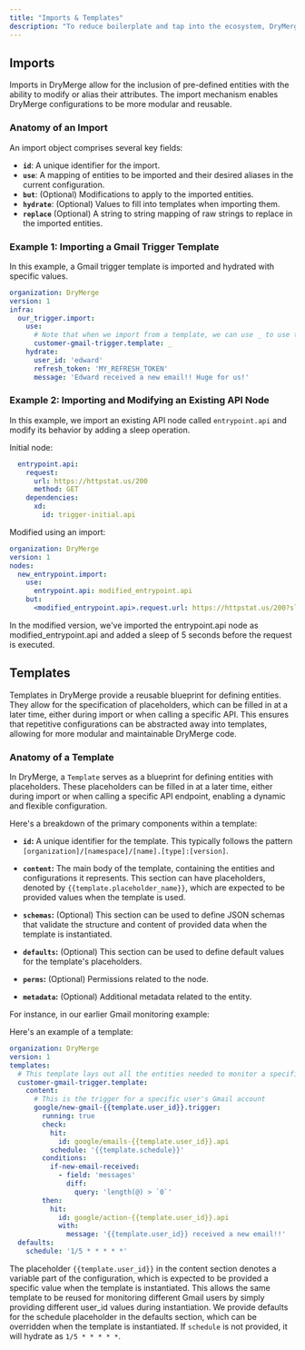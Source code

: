 ```yaml
---
title: "Imports & Templates"
description: "To reduce boilerplate and tap into the ecosystem, DryMerge supports importing external entities with modifications you'd like to make applied to them. Furthermore, DryMerge supports the definition of `templates`, which can either be imported or called via an API to programmatically generate entities without defining redundant YAML."
---
```


## Imports

Imports in DryMerge allow for the inclusion of pre-defined entities with the ability to modify or alias their attributes. The import mechanism enables DryMerge configurations to be more modular and reusable.

### Anatomy of an Import

An import object comprises several key fields:

- **`id`**: A unique identifier for the import.
- **`use`**: A mapping of entities to be imported and their desired aliases in the current configuration.
- **`but`**: (Optional) Modifications to apply to the imported entities.
- **`hydrate`**: (Optional) Values to fill into templates when importing them.
- **`replace`** (Optional) A string to string mapping of raw strings to replace in the imported entities.

### Example 1: Importing a Gmail Trigger Template

In this example, a Gmail trigger template is imported and hydrated with specific values.

```yaml
organization: DryMerge
version: 1
infra:
  our_trigger.import:
    use:
      # Note that when we import from a template, we can use _ to use the template's provided name instead of a new alias.
      customer-gmail-trigger.template: _
    hydrate:
      user_id: 'edward'
      refresh_token: 'MY_REFRESH_TOKEN'
      message: 'Edward received a new email!! Huge for us!'
```
### Example 2: Importing and Modifying an Existing API Node

In this example, we import an existing API node called `entrypoint.api` and modify its behavior by adding a sleep operation.

Initial node:
```yaml
  entrypoint.api:
    request:
      url: https://httpstat.us/200
      method: GET
    dependencies:
      xd:
        id: trigger-initial.api
```


Modified using an import:
```yaml
organization: DryMerge
version: 1
nodes:
  new_entrypoint.import:
    use:
      entrypoint.api: modified_entrypoint.api
    but:
      <modified_entrypoint.api>.request.url: https://httpstat.us/200?sleep=5000  # Add a sleep of 5 seconds before the request
```

In the modified version, we've imported the entrypoint.api node as modified_entrypoint.api and added a sleep of 5 seconds before the request is executed.

## Templates

Templates in DryMerge provide a reusable blueprint for defining entities. They allow for the specification of placeholders, which can be filled in at a later time, either during import or when calling a specific API. This ensures that repetitive configurations can be abstracted away into templates, allowing for more modular and maintainable DryMerge code.

### Anatomy of a Template

In DryMerge, a `Template` serves as a blueprint for defining entities with placeholders. These placeholders can be filled in at a later time, either during import or when calling a specific API endpoint, enabling a dynamic and flexible configuration.

Here's a breakdown of the primary components within a template:

- **`id`:** A unique identifier for the template. This typically follows the pattern `[organization]/[namespace]/[name].[type]:[version]`.

- **`content`:** The main body of the template, containing the entities and configurations it represents. This section can have placeholders, denoted by `{{template.placeholder_name}}`, which are expected to be provided values when the template is used.

- **`schemas`:** (Optional) This section can be used to define JSON schemas that validate the structure and content of provided data when the template is instantiated.

- **`defaults`:** (Optional) This section can be used to define default values for the template's placeholders.

- **`perms`:** (Optional) Permissions related to the node.

- **`metadata`:** (Optional) Additional metadata related to the entity.

For instance, in our earlier Gmail monitoring example:


Here's an example of a template:

```yaml
organization: DryMerge
version: 1
templates:
  # This template lays out all the entities needed to monitor a specific user's Gmail account and trigger an action when they receive a new email.
  customer-gmail-trigger.template:
    content:
      # This is the trigger for a specific user's Gmail account
      google/new-gmail-{{template.user_id}}.trigger:
        running: true
        check:
          hit:
            id: google/emails-{{template.user_id}}.api
          schedule: '{{template.schedule}}'
        conditions:
          if-new-email-received:
            - field: 'messages'
              diff:
                query: 'length(@) > `0`'
        then:
          hit:
            id: google/action-{{template.user_id}}.api
            with:
              message: '{{template.user_id}} received a new email!!'
  defaults:
    schedule: '1/5 * * * * *'
```

The placeholder `{{template.user_id}}` in the content section denotes a variable part of the configuration, which is expected to be provided a specific value when the template is instantiated. This allows the same template to be reused for monitoring different Gmail users by simply providing different user_id values during instantiation. We provide defaults for the schedule placeholder in the defaults section, which can be overridden when the template is instantiated. If `schedule` is not provided, it will hydrate as `1/5 * * * * *`.